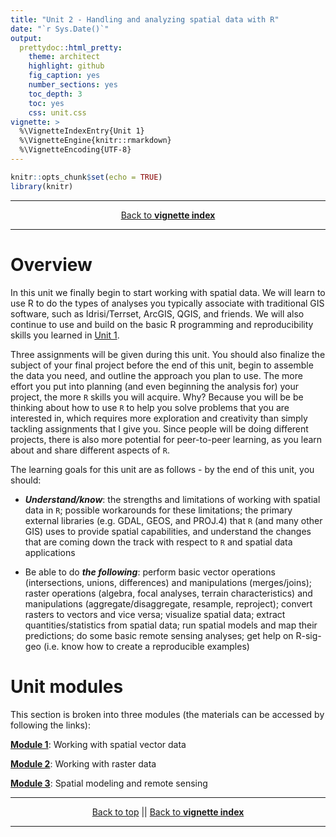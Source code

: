 ```yaml
---
title: "Unit 2 - Handling and analyzing spatial data with R"
date: "`r Sys.Date()`"
output:
  prettydoc::html_pretty:
    theme: architect
    highlight: github
    fig_caption: yes
    number_sections: yes
    toc_depth: 3
    toc: yes
    css: unit.css
vignette: >
  %\VignetteIndexEntry{Unit 1}
  %\VignetteEngine{knitr::rmarkdown}
  %\VignetteEncoding{UTF-8}
---
```


```r
knitr::opts_chunk$set(echo = TRUE)
library(knitr)
```

***
<center>
[Back to **vignette index**](toc.html)
</center>
***

# Overview{#unit2overview}

In this unit we finally begin to start working with spatial data. We will learn to use R to do the types of analyses you typically associate with traditional GIS software, such as Idrisi/Terrset, ArcGIS, QGIS, and friends. We will also continue to use and build on the basic R programming and reproducibility skills you learned in [Unit 1](unit1.html). 

Three assignments will be given during this unit. You should also finalize the subject of your final project before the end of this unit, begin to assemble the data you need, and outline the approach you plan to use. The more effort you put into planning (and even beginning the analysis for) your project, the more `R` skills you will acquire. Why? Because you will be be thinking about how to use `R` to help you solve problems that you are interested in, which requires more exploration and creativity than simply tackling assignments that I give you. Since people will be doing different projects, there is also more potential for peer-to-peer learning, as you learn about and share different aspects of `R`.

The learning goals for this unit are as follows - by the end of this unit, you should: 

- ___Understand/know___: the strengths and limitations of working with spatial data in `R`; possible workarounds for these limitations; the primary external libraries (e.g. GDAL, GEOS, and PROJ.4) that `R` (and many other GIS) uses to provide spatial capabilities, and understand the changes that are coming down the track with respect to `R` and spatial data applications

- Be able to do ___the following___: perform basic vector operations (intersections, unions, differences) and manipulations (merges/joins); raster operations (algebra, focal analyses, terrain characteristics) and manipulations (aggregate/disaggregate, resample, reproject); convert rasters to vectors and vice versa; visualize spatial data; extract quantities/statistics from spatial data; run spatial models and map their predictions; do some basic remote sensing analyses; get help on R-sig-geo (i.e. know how to create a reproducible examples)   

# Unit modules 

This section is broken into three modules (the materials can be accessed by following the links): 

[**Module 1**](unit2-module1.html): Working with spatial vector data 

[**Module 2**](unit2-module2.html): Working with raster data

[**Module 3**](unit3-module3.html): Spatial modeling and remote sensing

***
<center>
[Back to top](#unit2overview) || [Back to **vignette index**](toc.html)
</center>
***
